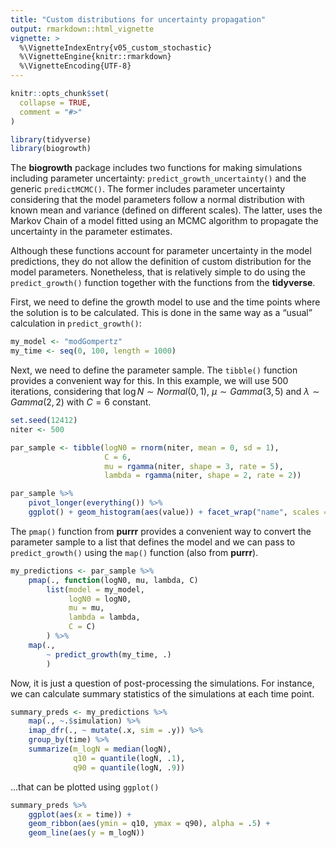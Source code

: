 ```yaml
---
title: "Custom distributions for uncertainty propagation"
output: rmarkdown::html_vignette
vignette: >
  %\VignetteIndexEntry{v05_custom_stochastic}
  %\VignetteEngine{knitr::rmarkdown}
  %\VignetteEncoding{UTF-8}
---
```


```r
knitr::opts_chunk$set(
  collapse = TRUE,
  comment = "#>"
)
```

```r
library(tidyverse)
library(biogrowth)
```

The **biogrowth** package includes two functions for making simulations including parameter uncertainty: `predict_growth_uncertainty()` and the generic `predictMCMC()`. The former includes parameter uncertainty considering that the model parameters follow a normal distribution with known mean and variance (defined on different scales). The latter, uses the Markov Chain of a model fitted using an MCMC algorithm to propagate the uncertainty in the parameter estimates. 

Although these functions account for parameter uncertainty in the model predictions, they do not allow the definition of custom distribution for the model parameters. Nonetheless, that is relatively simple to do using the `predict_growth()` function together with the functions from the **tidyverse**.

First, we need to define the growth model to use and the time points where the solution is to be calculated. This is done in the same way as a "usual" calculation in `predict_growth()`:

```r
my_model <- "modGompertz" 
my_time <- seq(0, 100, length = 1000) 
```

Next, we need to define the parameter sample. The `tibble()` function provides a convenient way for this. In this example, we will use 500 iterations, considering that $\log N \sim Normal(0,1)$, $\mu \sim Gamma(3,5)$ and $\lambda \sim Gamma(2,2)$ with $C=6$ constant.

```r
set.seed(12412)
niter <- 500

par_sample <- tibble(logN0 = rnorm(niter, mean = 0, sd = 1),
                     C = 6,
                     mu = rgamma(niter, shape = 3, rate = 5),
                     lambda = rgamma(niter, shape = 2, rate = 2))

par_sample %>% 
    pivot_longer(everything()) %>%
    ggplot() + geom_histogram(aes(value)) + facet_wrap("name", scales = "free")
```

The `pmap()` function from **purrr** provides a convenient way to convert the parameter sample to a list that defines the model and we can pass to `predict_growth()` using the `map()` function (also from **purrr**).

```r
my_predictions <- par_sample %>%
    pmap(., function(logN0, mu, lambda, C) 
        list(model = my_model,
             logN0 = logN0, 
             mu = mu,
             lambda = lambda,
             C = C)
        ) %>%
    map(., 
        ~ predict_growth(my_time, .)
        )

```

Now, it is just a question of post-processing the simulations. For instance, we can calculate summary statistics of the simulations at each time point.

```r
summary_preds <- my_predictions %>%
    map(., ~.$simulation) %>%
    imap_dfr(., ~ mutate(.x, sim = .y)) %>%
    group_by(time) %>%
    summarize(m_logN = median(logN), 
              q10 = quantile(logN, .1), 
              q90 = quantile(logN, .9))
```

...that can be plotted using `ggplot()`

```r
summary_preds %>%
    ggplot(aes(x = time)) +
    geom_ribbon(aes(ymin = q10, ymax = q90), alpha = .5) +
    geom_line(aes(y = m_logN))
```






